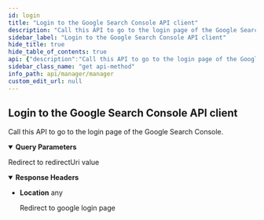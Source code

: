 ```yaml
---
id: login
title: "Login to the Google Search Console API client"
description: "Call this API to go to the login page of the Google Search Console."
sidebar_label: "Login to the Google Search Console API client"
hide_title: true
hide_table_of_contents: true
api: {"description":"Call this API to go to the login page of the Google Search Console.","operationId":"login","parameters":[{"description":"The account key","in":"query","name":"accountKey","required":true,"schema":{"type":"string"}},{"description":"The redirect URI to redirect to after the login","in":"query","name":"redirectUri","required":true,"schema":{"type":"string","format":"uri"}},{"description":"The state to maintain after authorize.","in":"query","name":"state","required":false,"schema":{"type":"string"}}],"responses":{"307":{"description":"Redirect to redirectUri value","headers":{"Location":{"description":"Redirect to google login page","schema":{},"style":"simple"}}}},"tags":["Google Search Console OAuth2"],"method":"get","path":"/google-search-console/authorize/init","servers":[{"url":"https://api.wordlift.io"}],"securitySchemes":{"ApiKey":{"description":"`Key {your key}`","in":"header","name":"Authorization","type":"apiKey"},"BasicAuth":{"description":"`Basic {encoded username:password}`","in":"header","name":"Authorization","scheme":"basic","type":"http"},"OAuth2":{"flows":{"authorizationCode":{"authorizationUrl":"https://s.wordlift.io/oauth/authorize/","scopes":{"basic":"basic scope"},"tokenUrl":"https://s.wordlift.io/oauth/token/"}},"type":"oauth2"}},"info":{"contact":{"email":"hello@wordlift.io","name":"WordLift","url":"https://wordlift.io"},"description":"Subscription management and related services.","license":{"name":"(c) copyright 2022-present WordLift","url":"https://wordlift.io"},"termsOfService":"https://wordlift.io/terms-of-service/","title":"Manager","version":"1.0"},"postman":{"name":"Login to the Google Search Console API client","description":{"content":"Call this API to go to the login page of the Google Search Console.","type":"text/plain"},"url":{"path":["google-search-console","authorize","init"],"host":["{{baseUrl}}"],"query":[{"disabled":false,"description":{"content":"(Required) The account key","type":"text/plain"},"key":"accountKey","value":""},{"disabled":false,"description":{"content":"(Required) The redirect URI to redirect to after the login","type":"text/plain"},"key":"redirectUri","value":""},{"disabled":false,"description":{"content":"The state to maintain after authorize.","type":"text/plain"},"key":"state","value":""}],"variable":[]},"method":"GET"}}
sidebar_class_name: "get api-method"
info_path: api/manager/manager
custom_edit_url: null
---
```



## Login to the Google Search Console API client



Call this API to go to the login page of the Google Search Console.

<details style={{"marginBottom":"1rem"}} data-collapsed={false} open={true}><summary style={{}}><strong>Query Parameters</strong></summary><div><ul><ParamsItem className={"paramsItem"} param={{"description":"The account key","in":"query","name":"accountKey","required":true,"schema":{"type":"string"}}}></ParamsItem><ParamsItem className={"paramsItem"} param={{"description":"The redirect URI to redirect to after the login","in":"query","name":"redirectUri","required":true,"schema":{"type":"string","format":"uri"}}}></ParamsItem><ParamsItem className={"paramsItem"} param={{"description":"The state to maintain after authorize.","in":"query","name":"state","required":false,"schema":{"type":"string"}}}></ParamsItem></ul></div></details><div><ApiTabs><TabItem label={"307"} value={"307"}><div>

Redirect to redirectUri value

</div><details style={{"textAlign":"left","marginBottom":"1rem"}} data-collaposed={true} open={false}><summary style={{}}><strong>Response Headers</strong></summary><ul style={{"marginLeft":"1rem"}}><li className={"schemaItem"}><summary style={{}}><strong>Location</strong><span style={{"opacity":"0.6"}}> any</span></summary><div><div style={{"marginTop":".5rem","marginBottom":".5rem"}}>

Redirect to google login page

</div></div></li></ul></details><div></div></TabItem></ApiTabs></div>
      